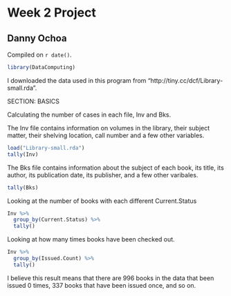 # Week 2 Project

## Danny Ochoa

<!-- leave this material as is -->
Compiled on `r date()`.

```r
library(DataComputing)
```
<!-- put your content after this line -->

I downloaded the data used in this program from "http://tiny.cc/dcf/Library-small.rda".

SECTION: BASICS

Calculating the number of cases in each file, Inv and Bks. 

The Inv file contains information on volumes in the library, their subject matter, their shelving location, call number and a few other variables.
```r
load("Library-small.rda")
tally(Inv)
```

The Bks file contains information about the subject of each book, its title, its author, its publication date, its publisher, and a few other varibales. 
```r
tally(Bks)
```


Looking at the number of books with each different Current.Status
```r
Inv %>%
  group_by(Current.Status) %>%
  tally()
```

Looking at how many times books have been checked out.
```r
Inv %>% 
  group_by(Issued.Count) %>%
  tally()
```

I believe this result means that there are 996 books in the data that been issued 0 times, 337 books that have been issued once, and so on.

